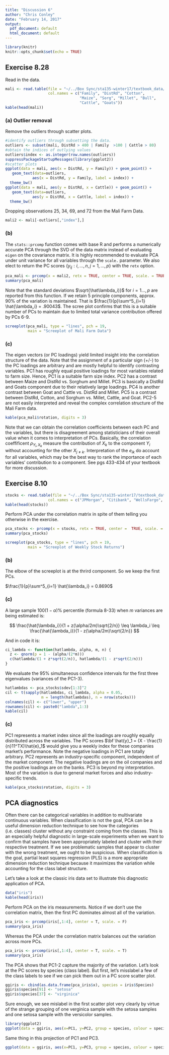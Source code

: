 ```yaml
---
title: "Discussion 6"
author: "Chris Conley"
date: "February 14, 2017"
output:
  pdf_document: default
  html_document: default
---
```


```r
library(knitr)
knitr::opts_chunk$set(echo = TRUE)
```


## Exercise 8.28 

Read in the data.

```r
mali <- read.table(file = "~/../Box Sync/sta135-winter17/textbook_data/T8-7.DAT",
                   col.names = c("Family", "DistRd", "Cotton", 
                                 "Maize", "Sorg", "Millet", "Bull", 
                                 "Cattle", "Goats"))
kable(head(mali))
```

### (a) Outlier removal

Remove the outliers through scatter plots. 

```r
#identify outliers through subsetting the data.
outliers <- subset(mali, DistRd > 400 | Family  >100 | Cattle > 80)
#obtain the indices of outlying values
outliers$index <- as.integer(row.names(outliers))
suppressPackageStartupMessages(library(ggplot2))
#scatter plots
ggplot(data = mali, aes(x = DistRd, y = Family)) + geom_point() + 
   geom_text(data=outliers,
            aes(x = DistRd, y = Family, label = index)) + 
  theme_bw()
ggplot(data = mali, aes(y = DistRd, x = Cattle)) + geom_point() + 
   geom_text(data=outliers,
            aes(y = DistRd, x = Cattle, label = index)) + 
  theme_bw()
```

Dropping observations 25, 34, 69, and 72 from the Mali Farm Data. 

```r
mali2 <- mali[-outliers[,"index"],]
```

### (b)

The `stats::prcomp` function comes with base R and performs a numerically accurate PCA through the SVD of the data matrix instead of evaluating `eigen` on the covariance matrix. It is highly recommended to evaluate PCA under unit variance for all variables through the `scale.` parameter.  We also elect to return the PC scores $\{y_{ij}: i , \dots, n, j = 1, \dots, p\}$ with the `retx` option.  

```r
pca_mali <- prcomp(x = mali2, retx = TRUE, center = TRUE, scale. = TRUE)
summary(pca_mali)
```

Note that the standard deviations $\sqrt{\hat\lambda_i)}$ for $i = 1\dots, p$ are reported from this function. If we retain 5 principle components, approx. 90% of the variation is maintained. That is $\frac{1}{p}\sum^5_{i=1} \hat{\lambda_i} = .90043$. The scree plot confirms that this is a suitable number of PCs to maintain due to limited total variance contribution offered by PCs 6-9. 

```r
screeplot(pca_mali, type = "lines", pch = 19,
          main = "Screeplot of Mali Farm Data")
```

### (c)

The eigen vectors (or PC loadings) yield limited insight into the correlation structure of the data. Note that the assignment of a particular sign (+/-) to the PC loadings are arbitrary and are mostly helpful to identify contrasting variables. PC1 has roughly equal positive loadings  for most variables related to farm size. Hence, PC1 is a suitable farm size index. PC2 has a contrast between Maize and DistRd vs. Sorghum and Millet. PC3 is basically a DistRd and Goats component due to their relatively large loadings. PC4 is another contrast between Goat and Cattle vs. DistRd and Millet. PC5 is a contrast between DistRd, Cotton, and Sorghum vs. Millet, Cattle, and Goat. PC2-5 are not easily interpreted and reveal the complex correlation structure of the Mali Farm data. 

```r
kable(pca_mali$rotation, digits = 3)
```


Note that we can obtain the correlation coefficients between each PC and the variables, but there is disagreement among statisticians of their overall value when it comes to interpretation of PCs. Basically, the correlation coeffificent $\rho_{Y_i,X_k}$ measure the contribution of $X_k$ to the component $Y_i$ without accounting for the other $X_{j\neq k}$. Interpretation of the $e_{ik}$ do account for all variables, which may be the best way to rank the importance of each variables' contribution to a component. See pgs 433-434 of your textbook for more discussion. 

## Exercise 8.10

```r
stocks <- read.table(file = "~/../Box Sync/sta135-winter17/textbook_data/T8-4.DAT",
                   col.names = c("JPMorgan", "Citibank", "WellsFargo", "RoyalDutchSchell", "ExxonMobil"))
kable(head(stocks))
```

Perform PCA under the correlation matrix in spite of them telling you otherwise in the exercise. 

```r
pca_stocks <- prcomp(x = stocks, retx = TRUE, center =  TRUE, scale. = TRUE)
summary(pca_stocks)
```

```r
screeplot(pca_stocks, type = "lines", pch = 19,
          main = "Screeplot of Weekly Stock Returns")
```


### (b)

The elbow of the screeplot is at the thrird component. So we keep the first PCs.

$\frac{1}{p}\sum^5_{i=1} \hat{\lambda_i} = 0.8690$

### (c)

A large sample $100(1 - \alpha)\%$ percentile (formula 8-33) when $m$ variances are being estimated is: 

$$
\frac{\hat{\lambda_i}}{1 + z(\alpha/2m)\sqrt{2/n}} \leq \lambda_i \leq \frac{\hat{\lambda_i}}{1 - z(\alpha/2m)\sqrt{2/n}}
$$


And in code it is: 

```r
ci_lambda <- function(hatlambda, alpha, m, n) { 
  z <- qnorm(p = 1 - (alpha/(2*m)))
  c(hatlambda/(1 + z*sqrt(2/n)), hatlambda/(1 - z*sqrt(2/n)))
}
```

We evaluate the 95% simultaneous confidence intervals for the first three eigenvalues (variances of the PC1-3). 

```r
hatlambdas <- pca_stocks$sdev[1:3]^2
cil <- t(sapply(hatlambdas, ci_lambda, alpha = 0.05, 
                m = length(hatlambdas), n = nrow(stocks)))
colnames(cil) <- c("lower", "upper")
rownames(cil) <- paste0("lambda",1:3)
kable(cil)
```


### (c)

PC1 represents a market index since all the loadings are roughly equally distributed across the variables. The PC scores $\bf \hat{y}_1 = (X - \frac{1}{n}11^TX)\hat{e}_1$ would give you a weekly index for these companies market's performance. Note the negative loadings in PC1 are totally arbitrary. PC2 represents an industry-specific component, independent of the market component. The negative loadings are on the oil companies and the positive loadings are on the banks. PC3 is beyond my interpretation. Most of the variation is due to general market forces and also industry-specific trends. 

```r
kable(pca_stocks$rotation, digits = 3)
```


## PCA diagnostics

Often there can be categorical variables in addition to multivariate continuous variables. When classification is not the goal, PCA can be a useful dimension reduction technique to see how the categories (i.e. classes) cluster without any constraint coming from the classes. This is an especially helpful diagnostic in large-scale experiments when we want to confirm that samples have been appropriately labeled and cluster with their respective treatment. If we see problematic samples that appear to cluster with the wrong treatment, we ought to be suspicious. When classification is the goal, partial least squares regression (PLS) is a more appropriate dimension reduction technique because it maximizes the variation while accounting for the class label structure. 

Let's take a look at the classic iris data set to illustrate this diagnostic application of PCA.

```r
data("iris")
kable(head(iris))

```

Perform PCA on the iris measurements. Notice if we don't use the correlation matrix, then the first PC dominates almost all of the variation. 

```r
pca_iris <- prcomp(iris[,1:4], center = T, scale. = F)
summary(pca_iris)
```

Whereas the PCA under the correlation matrix balances out the variation across more PCs. 

```r
pca_iris <- prcomp(iris[,1:4], center = T, scale. = T)
summary(pca_iris)
```



The PCA shows that PC1-2 capture the majority of the variation. Let's look at the PC scores by species (class label). But first, let's misslabel a few of the class labels to see if we can pick them out in a PC score scatter plot. 

```r
ggiris <- cbind(as.data.frame(pca_iris$x), species = iris$Species)
ggiris$species[91] <- "setosa"
ggiris$species[37] <- "virginica"
```

Sure enough, we see mislabel in the first scatter plot very clearly by virtue of the strange grouping of one verginica sample with the  setosa samples and one setosa sample with the versicolor samples. 

```r
library(ggplot2)
ggplot(data = ggiris, aes(x=PC1, y=PC2, group = species, colour = species)) + geom_point() + scale_color_brewer(type = "qual")
```

Same thing in this projection of PC1 and PC3. 

```r
ggplot(data = ggiris, aes(x=PC1, y=PC3, group = species, colour = species)) + geom_point() + scale_color_brewer(type = "qual")
```

